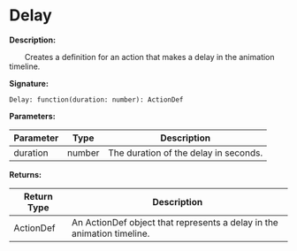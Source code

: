 # Delay

**Description:**

&emsp;&emsp;Creates a definition for an action that makes a delay in the animation timeline.

**Signature:**
```tl
Delay: function(duration: number): ActionDef
```

**Parameters:**

| Parameter | Type | Description |
| --- | --- | --- |
| duration | number | The duration of the delay in seconds. |

**Returns:**

| Return Type | Description |
| --- | --- |
| ActionDef | An ActionDef object that represents a delay in the animation timeline. |